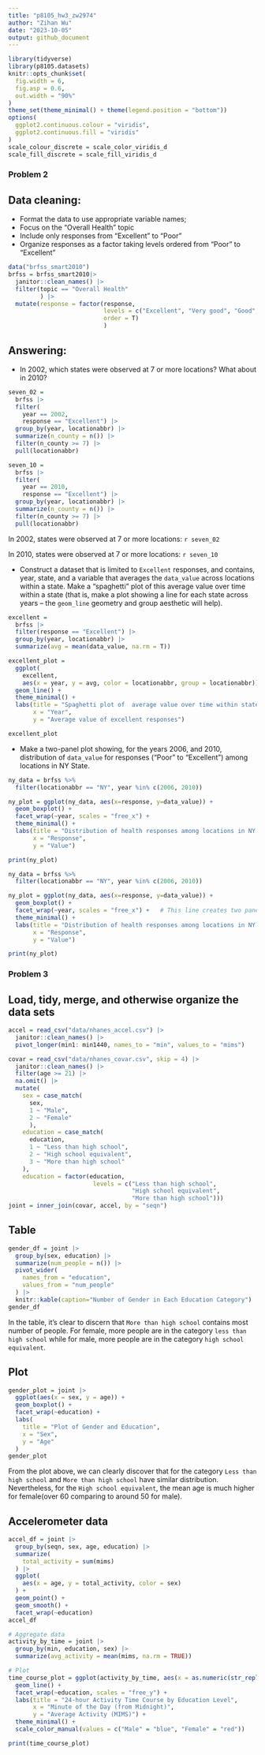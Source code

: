 ```yaml
---
title: "p8105_hw3_zw2974"
author: "Zihan Wu"
date: "2023-10-05"
output: github_document
---
```


```r
library(tidyverse)
library(p8105.datasets)
knitr::opts_chunk$set(
  fig.width = 6,
  fig.asp = 0.6,
  out.width = "90%"
)
theme_set(theme_minimal() + theme(legend.position = "bottom")) 
options(
  ggplot2.continuous.colour = "viridis",
  ggplot2.continuous.fill = "viridis"
)
scale_colour_discrete = scale_color_viridis_d
scale_fill_discrete = scale_fill_viridis_d
```

### Problem 2
## Data cleaning:
* Format the data to use appropriate variable names;
* Focus on the “Overall Health” topic
* Include only responses from “Excellent” to “Poor”
* Organize responses as a factor taking levels ordered from “Poor” to “Excellent”

```r
data("brfss_smart2010")
brfss = brfss_smart2010|> 
  janitor::clean_names() |> 
  filter(topic == "Overall Health"
         ) |> 
  mutate(response = factor(response, 
                           levels = c("Excellent", "Very good", "Good", "Fair", "Poor"),
                           order = T)
                           )
```

## Answering:
* In 2002, which states were observed at 7 or more locations? What about in 2010?

```r
seven_02 =
  brfss |> 
  filter(
    year == 2002,
    response == "Excellent") |> 
  group_by(year, locationabbr) |> 
  summarize(n_county = n()) |> 
  filter(n_county >= 7) |> 
  pull(locationabbr)

seven_10 =
  brfss |> 
  filter(
    year == 2010,
    response == "Excellent") |> 
  group_by(year, locationabbr) |> 
  summarize(n_county = n()) |> 
  filter(n_county >= 7) |> 
  pull(locationabbr)
```
In 2002, states were observed at 7 or more locations: `r seven_02`

In 2010, states were observed at 7 or more locations: `r seven_10`

* Construct a dataset that is limited to `Excellent` responses, and contains, year, state, and a variable that averages the `data_value` across locations within a state. Make a “spaghetti” plot of this average value over time within a state (that is, make a plot showing a line for each state across years – the `geom_line` geometry and group aesthetic will help).

```r
excellent = 
  brfss |> 
  filter(response == "Excellent") |> 
  group_by(year, locationabbr) |> 
  summarize(avg = mean(data_value, na.rm = T))

excellent_plot =
  ggplot(
    excellent,
    aes(x = year, y = avg, color = locationabbr, group = locationabbr)) +
  geom_line() +
  theme_minimal() +
  labs(title = "Spaghetti plot of  average value over time within states",
       x = "Year",
       y = "Average value of excellent responses")

excellent_plot
```
* Make a two-panel plot showing, for the years 2006, and 2010, distribution of `data_value` for responses (“Poor” to “Excellent”) among locations in NY State.
```r
ny_data = brfss %>%
  filter(locationabbr == "NY", year %in% c(2006, 2010))

ny_plot = ggplot(ny_data, aes(x=response, y=data_value)) +
  geom_boxplot() +
  facet_wrap(~year, scales = "free_x") +
  theme_minimal() +
  labs(title = "Distribution of health responses among locations in NY for 2006 and 2010",
       x = "Response",
       y = "Value")

print(ny_plot)

```

```r
ny_data = brfss %>%
  filter(locationabbr == "NY", year %in% c(2006, 2010))

ny_plot = ggplot(ny_data, aes(x=response, y=data_value)) +
  geom_boxplot() +
  facet_wrap(~year, scales = "free_x") +   # This line creates two panels
  theme_minimal() +
  labs(title = "Distribution of health responses among locations in NY for 2006 and 2010",
       x = "Response",
       y = "Value")

print(ny_plot)
```

### Problem 3
## Load, tidy, merge, and otherwise organize the data sets
```r
accel = read_csv("data/nhanes_accel.csv") |> 
  janitor::clean_names() |> 
  pivot_longer(min1: min1440, names_to = "min", values_to = "mims")

covar = read_csv("data/nhanes_covar.csv", skip = 4) |> 
  janitor::clean_names() |> 
  filter(age >= 21) |> 
  na.omit() |> 
  mutate(
    sex = case_match(
      sex,
      1 ~ "Male",
      2 ~ "Female"
      ),
    education = case_match(
      education,
      1 ~ "Less than high school",
      2 ~ "High school equivalent",
      3 ~ "More than high school"
    ),
    education = factor(education,
                        levels = c("Less than high school",
                                   "High school equivalent",
                                   "More than high school"))) 
joint = inner_join(covar, accel, by = "seqn")
```
## Table
```r
gender_df = joint |> 
  group_by(sex, education) |> 
  summarize(num_people = n()) |> 
  pivot_wider(
    names_from = "education",
    values_from = "num_people"
  ) |> 
  knitr::kable(caption="Number of Gender in Each Education Category")
gender_df
```

In the table, it's clear to discern that `More than high school` contains most number of people. For female, more people are in the category `less than high school` while for male, more people are in the category `high school equivalent`.

## Plot
```r
gender_plot = joint |> 
  ggplot(aes(x = sex, y = age)) +
  geom_boxplot() +
  facet_wrap(~education) +
  labs(
    title = "Plot of Gender and Education",
    x = "Sex",
    y = "Age"
  )
gender_plot
```

From the plot above, we can clearly discover that for the category `Less than high school` and `More than high school` have similar distribution. Nevertheless, for the `High school equivalent`, the mean age is much higher for female(over 60 comparing to around 50 for male).

## Accelerometer data
```r
accel_df = joint |> 
  group_by(seqn, sex, age, education) |> 
  summarize(
    total_activity = sum(mims)
  ) |> 
  ggplot(
    aes(x = age, y = total_activity, color = sex)
  ) +
  geom_point() +
  geom_smooth() +
  facet_wrap(~education)
accel_df
```
```r
# Aggregate data
activity_by_time = joint |>  
  group_by(min, education, sex) |>  
  summarize(avg_activity = mean(mims, na.rm = TRUE))

# Plot
time_course_plot = ggplot(activity_by_time, aes(x = as.numeric(str_replace(min, "min", "")), y = avg_activity, color = sex)) +
  geom_line() +
  facet_wrap(~education, scales = "free_y") +
  labs(title = "24-hour Activity Time Course by Education Level",
       x = "Minute of the Day (from Midnight)",
       y = "Average Activity (MIMS)") +
  theme_minimal() +
  scale_color_manual(values = c("Male" = "blue", "Female" = "red"))

print(time_course_plot)

```

